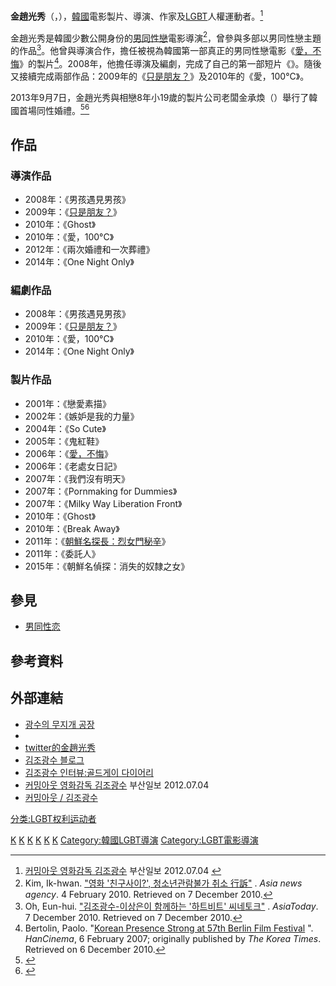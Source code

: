 {{藝人
| 姓名     = 金趙光秀
| 類型     = 導演
| 圖片     = Kim Jho Gwangsoo wedding.jpg
| 圖片尺寸 = 
| 圖片簡介 = 
| 外文名   = 김조광수
| 外文     = ko
| 羅馬拼音 = 
| 英文名   = 
| 國籍     = {{ROK}}
| 民族     = 
| 籍貫     = 
| 出生日期 = {{Birth date and age|1965|3|26}}
| 出生地點 = {{KOR}}[[首爾特別市|首爾特別市]][[城北區_(首爾)|城北區]]
| 職業     = 導演、監製、作家
| 語言     = [[韓語|韓語]]
| 配偶     = {{marriage|金承煥|2013}}
| 教育程度 = [[漢陽大學|漢陽大學]]演劇電影系學士
| 出身地   = 
| 出道作   = 
| 出道日期 = 
| 代表作   = 
| 活躍年代 = 
}}
{{Infobox Korean name
|hangul=김조광수
|hanja=金趙光秀
|rr=Kim Jho Kwang-soo
|mr=Kim Jho Kwang-soo
|tablewidth=265
|color=lavender
}}
'''金趙光秀'''（{{lang-ko|김조광수}}，{{bd|1965年|3月26日}}），[[韓國|韓國]]電影製片、導演、作家及[[LGBT|LGBT]]人權運動者。<ref name="bibross">[http://news20.busan.com/controller/newsController.jsp?newsId=20120714000025 커밍아웃 영화감독 김조광수] {{Wayback|url=http://news20.busan.com/controller/newsController.jsp?newsId=20120714000025 |date=20190701091953 }} 부산일보 2012.07.04 {{ko}}</ref> 

金趙光秀是韓國少數公開身份的[[男同性戀|男同性戀]]電影導演<ref>Kim, Ik-hwan. [http://www.anewsa.com/detail.php?number=71325&thread=07r06 "영화 '친구사이?', 청소년관람불가 취소 行訴"] {{Wayback|url=http://www.anewsa.com/detail.php?number=71325&thread=07r06 |date=20131224103842 }}. ''Asia news agency''. 4 February 2010. Retrieved on 7 December 2010.</ref>，曾參與多部以男同性戀主題的作品<ref>Oh, Eun-hui. [http://asiatoday.co.kr/news/view.asp?seq=425197 "김조광수-이상은이 함께하는 '하트비트' 씨네토크"] {{Wayback|url=http://asiatoday.co.kr/news/view.asp?seq=425197 |date=20131224114100 }}. ''AsiaToday''. 7 December 2010. Retrieved on 7 December 2010.</ref>。他曾與導演{{link-en|李宋喜一|Leesong Hee-il}}合作，擔任被視為韓國第一部真正的男同性戀電影《[[愛，不悔|愛，不悔]]》的製片<ref name=Bertolin>Bertolin, Paolo. "[http://www.hancinema.net/korean-presence-strong-at-57th-berlin-film-festival-8605.html Korean Presence Strong at 57th Berlin Film Festival] {{Wayback|url=http://www.hancinema.net/korean-presence-strong-at-57th-berlin-film-festival-8605.html |date=20131224102428 }}". ''HanCinema'', 6 February 2007; originally published by ''The Korea Times''. Retrieved on 6 December 2010.</ref>。2008年，他擔任導演及編劇，完成了自己的第一部短片《{{link-en|男孩遇見男孩 (電影)|Boy Meets Boy (film)|男孩遇見男孩}}》。隨後又接續完成兩部作品：2009年的《[[只是朋友？|只是朋友？]]》及2010年的《愛，100°C》。

2013年9月7日，金趙光秀與相戀8年小19歲的製片公司老闆金承煥（{{lang|ko|김승환}}）舉行了韓國首場同性婚禮。<ref>{{Cite web |url=http://ent.appledaily.com.tw/enews/article/entertainment/20130517/35022793/ |title=導演金趙光秀牽情郎出櫃 當韓國同志婚先鋒 |accessdate=2014-01-04 |archive-date=2019-07-01 |archive-url=https://web.archive.org/web/20190701091952/https://tw.entertainment.appledaily.com/realtime |dead-url=no }}</ref><ref>{{Cite web |url=http://cn.chosun.com/big5/site/data/html_dir/2013/09/09/20130909000021.html |title=韓導演高調辦同性婚禮 市民褒貶不一 |access-date=2014-01-04 |archive-url=https://web.archive.org/web/20140104203913/http://cn.chosun.com/big5/site/data/html_dir/2013/09/09/20130909000021.html |archive-date=2014-01-04 |dead-url=yes }}</ref>

== 作品 ==
=== 導演作品 ===
* 2008年：《男孩遇見男孩》
* 2009年：《[[只是朋友？|只是朋友？]]》
* 2010年：《Ghost》
* 2010年：《愛，100°C》
* 2012年：《兩次婚禮和一次葬禮》
* 2014年：《One Night Only》

=== 編劇作品 ===
* 2008年：《男孩遇見男孩》
* 2009年：《[[只是朋友？|只是朋友？]]》
* 2010年：《愛，100°C》
* 2014年：《One Night Only》

=== 製片作品 ===
* 2001年：《戀愛素描》
* 2002年：《嫉妒是我的力量》
* 2004年：《So Cute》
* 2005年：《鬼紅鞋》
* 2006年：《[[愛，不悔|愛，不悔]]》
* 2006年：《老處女日記》
* 2007年：《我們沒有明天》
* 2007年：《Pornmaking for Dummies》
* 2007年：《Milky Way Liberation Front》
* 2010年：《Ghost》
* 2010年：《Break Away》
* 2011年：《[[朝鮮名探長：烈女門秘辛|朝鮮名探長：烈女門秘辛]]》
* 2011年：《委託人》
* 2015年：《朝鮮名偵探：消失的奴隸之女》

== 參見 ==
* [[男同性恋|男同性恋]]

==參考資料==
{{reflist}}

== 外部連結 ==
* [http://blog.naver.com/petrkim 광수의 무지개 공장] {{Wayback|url=http://blog.naver.com/petrkim |date=20131020021425 }} {{ko}}
*{{twitter|kimjhogwangsoo|金趙光秀}}
* [https://twitter.com/kimjhogwangsoo twitter的金趙光秀] {{Wayback|url=https://twitter.com/kimjhogwangsoo |date=20140105105224 }} {{ko}}
* [http://gwangsoo.tistory.com 김조광수 블로그] {{Wayback|url=http://gwangsoo.tistory.com/ |date=20160306225905 }} {{ko}} 
* [http://chingusai.net/xe/comingout/128187 김조광수 인터뷰:골드게이 다이어리] {{Wayback|url=http://chingusai.net/xe/comingout/128187 |date=20131224111854 }} {{ko}}
* [http://news20.busan.com/controller/newsController.jsp?newsId=20120714000025 커밍아웃 영화감독 김조광수] {{Wayback|url=http://news20.busan.com/controller/newsController.jsp?newsId=20120714000025 |date=20190701091953 }} 부산일보 2012.07.04 {{ko}}
* [http://www.hani.co.kr/arti/opinion/column/257600.html 커밍아웃 / 김조광수] {{Wayback|url=http://www.hani.co.kr/arti/opinion/column/257600.html |date=20131212080836 }} {{ko}}


[[Category:韓國電影導演|K]]
[[Category:韓國電影監製|K]]
[[Category:首爾特別市出身人物|K]]
[[Category:金姓|K]]
[[Category:韩国作家|K]]
[[Category:LGBT导演|K]]
[[Category:韓國LGBT導演|Category:韓國LGBT導演]]
[[Category:LGBT電影導演|Category:LGBT電影導演]]
[[分类:LGBT权利运动者|分类:LGBT权利运动者]]